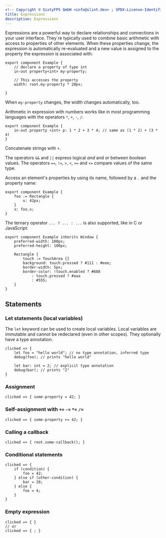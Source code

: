 ```yaml
---
<!-- Copyright © SixtyFPS GmbH <info@slint.dev> ; SPDX-License-Identifier: MIT -->
title: Expressions
description: Expressions
---
```


Expressions are a powerful way to declare relationships and connections in your
user interface. They´re typically used to combine basic arithmetic with access
to properties of other elements. When these properties change, the expression
is automatically re-evaluated and a new value is assigned to the property the
expression is associated with:

```slint
export component Example {
    // declare a property of type int
    in-out property<int> my-property;

    // This accesses the property
    width: root.my-property * 20px;

}
```

When `my-property` changes, the width changes automatically, too.

Arithmetic in expression with numbers works like in most programming languages with the operators `*`, `+`, `-`, `/`:

```slint
export component Example {
    in-out property <int> p: 1 * 2 + 3 * 4; // same as (1 * 2) + (3 * 4)
}
```

Concatenate strings with `+`.

The operators `&&` and `||` express logical _and_ and _or_ between
boolean values. The operators `==`, `!=`, `>`, `<`, `>=` and `<=` compare
values of the same type.

Access an element's properties by using its name, followed by a
`.` and the property name:

```slint
export component Example {
    foo := Rectangle {
        x: 42px;
    }
    x: foo.x;
}
```

The ternary operator `... ? ... : ...` is also supported, like in C or JavaScript:

```slint
export component Example inherits Window {
    preferred-width: 100px;
    preferred-height: 100px;

    Rectangle {
        touch := TouchArea {}
        background: touch.pressed ? #111 : #eee;
        border-width: 5px;
        border-color: !touch.enabled ? #888
            : touch.pressed ? #aaa
            : #555;
    }
}
```

## Statements

### Let statements (local variables)
The `let` keyword can be used to create local variables. Local variables are immutable and cannot be redeclared
(even in other scopes). They optionally have a type annotation.
```slint no-test
clicked => {
    let foo = "hello world"; // no type annotation, inferred type
    debug(foo); // prints "hello world"

    let bar: int = 2; // explicit type annotation
    debug(bar); // prints "2"
}
```

### Assignment

```slint no-test
clicked => { some-property = 42; }
```

### Self-assignment with `+=` `-=` `*=` `/=`

```slint no-test
clicked => { some-property += 42; }
```

### Calling a callback

```slint no-test
clicked => { root.some-callback(); }
```

### Conditional statements

```slint no-test
clicked => {
    if (condition) {
        foo = 42;
    } else if (other-condition) {
        bar = 28;
    } else {
        foo = 4;
    }
}
```

### Empty expression

```slint no-test
clicked => { }
// or
clicked => { ; }
```


